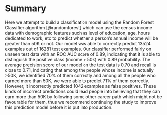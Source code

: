 # Summary

Here we attempt to build a classification model using the Random Forest Classifier algorithm [@randomforest] which can use the census income data with demographic features such as level of education, age, hours dedicated to work, etc to predict whether a person’s annual income will be greater than 50K or not. Our model was able to correctly predict 13524 examples out of 16281 test examples. Our classifier performed fairly on unseen test data with an ROC AUC score of 0.89, indicating that it is able to distinguish the positive class (income > 50k) with 0.89 probability. The average precision score of our model on the test data is 0.70 and recall is close to 0.71, indicating that among the people whose income is actually >50K, we identified 70% of them correctly and among all the people who earned more than 50K, we were able to predict 71% of them correctly. However, it incorrectly predicted 1042 examples as false positives. These kinds of incorrect predictions could lead people into believing that they can earn more than 50K by following some other career path which might not be favourable for them, thus we recommend continuing the study to improve this prediction model before it is put into production.
